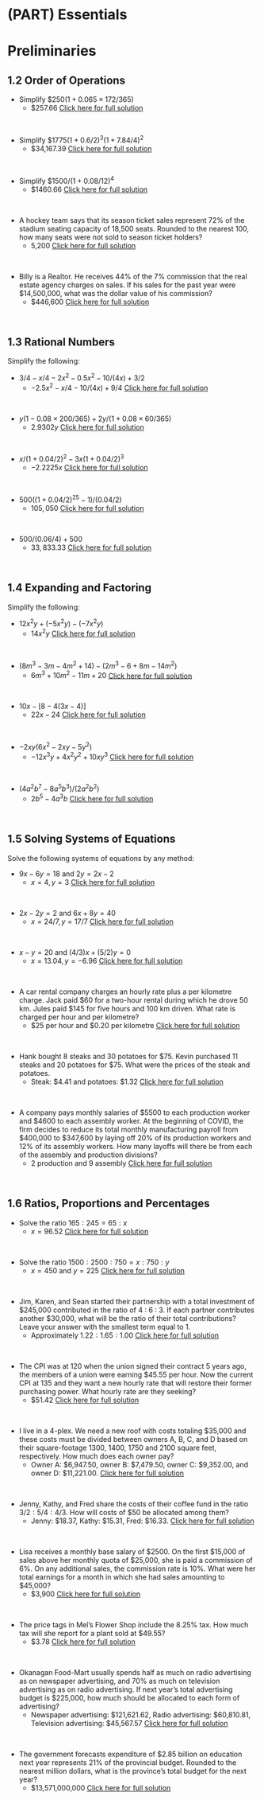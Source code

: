 #  (PART)  Essentials {-}

#  Preliminaries



##  1.2  Order of Operations {-}



*  Simplify  $\$250 ( 1 + 0.065 × 172/365)$
    *  $257.66  [Click here for full solution](https://www.youtube.com/watch?v=bpgDtSvmLt0)
<p>&nbsp;</p>
    
*  Simplify  $\$1775 ( 1 + 0.6/2)^3( 1 + 7.84/4)^2$
    *  $34,167.39  [Click here for full solution](https://www.youtube.com/watch?v=dPtWFsmhBI0)
<p>&nbsp;</p>  
    
*  Simplify  $\$1500/(1+ 0.08/12)^4$
    *  $1460.66  [Click here for full solution](https://www.youtube.com/watch?v=nAlCJJ7F3nQ)
<p>&nbsp;</p>  

*  A hockey team says that its season ticket sales represent 72% of
the stadium seating capacity of 18,500 seats. Rounded to the nearest 100,
how many seats were not sold to season ticket holders?
    *  5,200  [Click here for full solution](https://www.youtube.com/watch?v=r-YA7n_3RWY)
<p>&nbsp;</p>
    
*  Billy is a Realtor. He receives 44% of the 7% commission that the real estate
agency charges on sales. If his sales for the past year were $14,500,000, what was the dollar
value of his commission?
    *  \$446,600  [Click here for full solution](https://www.youtube.com/watch?v=qoo0mt3FgQ8)
<p>&nbsp;</p>



##  1.3  Rational Numbers {-}

Simplify the following:

*  $3/4 - x/4 - 2x^2 - 0.5 x^2 − 10/(4x) + 3/2$
    *  $-2.5x^2 - x/4 - 10/(4x)+ 9/4$  [Click here for full solution](https://www.youtube.com/watch?v=tIk7EkumoAw)
<p>&nbsp;</p>


*  $y(1 − 0.08 \times 200/365) + 2y/(1 + 0.08 \times 60/365)$
    *  $2.9302y$  [Click here for full solution](https://www.youtube.com/watch?v=u3EWjZLyUvU&t=5s)
<p>&nbsp;</p>


*  $x/(1 + 0.04/2)^2 − 3x (1 + 0.04/2)^3$
    *  $-2.2225x$  [Click here for full solution](https://www.youtube.com/watch?v=aev4KtTo99c)
<p>&nbsp;</p>


*  $500((1 + 0.04/2)^25 - 1)/(0.04/2)$
    * $105,050$  [Click here for full solution](https://www.youtube.com/watch?v=uTtT9hn4rmA&t=2s)
<p>&nbsp;</p>


*  $500/(0.06/4) + 500$
    *  $33,833.33$  [Click here for full solution](https://www.youtube.com/watch?v=FLYaSFsqH5A)
<p>&nbsp;</p>

##  1.4  Expanding and Factoring {-}

Simplify the following:  

*  $12x^2y + (−5x^2y) − (−7x^2y)$
    *  $14x^2y$   [Click here for full solution](https://www.youtube.com/watch?v=PMlvcOMKILc)
<p>&nbsp;</p> 
    
*  $(8m^3 − 3m − 4m^2 + 14) − (2m^3 − 6 + 8m − 14m^2)$
    *  $6m^3 + 10m^2 - 11m + 20$  [Click here for full solution](https://www.youtube.com/watch?v=poKHlgg34pU)
<p>&nbsp;</p>  
    
*  $10x− [8 − 4(3x − 4)]$
    *  $22x - 24$   [Click here for full solution](https://www.youtube.com/watch?v=LOTdpEzEVrk)
<p>&nbsp;</p>
    
*  $−2xy(6x^2 − 2xy − 5y^2)$
    *  $-12x^3y + 4x^2y^2 + 10xy^3$  [Click here for full solution](https://www.youtube.com/watch?v=QCpCmtvZrr8)
<p>&nbsp;</p>
    
*  $(4a^2b^7 - 8a^5b^3)/(2a^2b^2)$
    *  $2b^5 - 4a^3b$  [Click here for full solution](https://www.youtube.com/watch?v=Zb8b77JlH_o)
<p>&nbsp;</p>
    


##  1.5  Solving Systems of Equations {-}

Solve the following systems of equations by any method:

*  $9x-6y = 18$ and $2y = 2x - 2$
    *  $x = 4, y = 3$  [Click here for full solution](https://www.youtube.com/watch?v=OOgqVeiXDZQ&t=11s)
<p>&nbsp;</p>


*  $2x - 2y = 2$ and $6x + 8y = 40$
    *  $x = 24/7, y = 17/7$  [Click here for full solution](https://www.youtube.com/watch?v=FXnmALrqdoE&t=6s)
<p>&nbsp;</p>


*  $x - y = 20$ and $(4/3)x + (5/2)y = 0$
    *  $x = 13.04, y = -6.96$  [Click here for full solution](https://www.youtube.com/watch?v=Rrcd9LUWSk0&t=44s)
<p>&nbsp;</p>


*  A car rental company charges an hourly rate plus a per kilometre charge. Jack paid \$60 for a two-hour rental during which he drove 50 km. Jules paid \$145 for five hours and 100 km driven. What rate is charged per hour and per kilometre?
    *  \$25 per hour and \$0.20 per kilometre  [Click here for full solution](https://www.youtube.com/watch?v=cGv30YaK8-Y&t=15s)
<p>&nbsp;</p>


*  Hank bought 8 steaks and 30 potatoes for \$75. Kevin purchased 11 steaks and 20 potatoes for \$75. What were the prices of the steak and potatoes.
    *  Steak:  \$4.41 and potatoes: \$1.32   [Click here for full solution](https://www.youtube.com/watch?v=tw-oi36K4os)
<p>&nbsp;</p> 


*  A company pays monthly salaries of \$5500 to each production worker and \$4600 to each assembly worker. At the beginning of COVID, the firm decides to reduce its total monthly manufacturing payroll from \$400,000 to \$347,600 by laying off 20% of its production workers and 12% of its assembly workers. How many layoffs will there be from each of the assembly and production divisions?
    *  2 production and 9 assembly  [Click here for full solution](https://www.youtube.com/watch?v=X-FTiqnkV0E)
<p>&nbsp;</p>

##  1.6  Ratios, Proportions and Percentages {-}




*  Solve the ratio $165 : 245 = 65 : x$
    *  $x = 96.52$  [Click here for full solution](https://www.youtube.com/watch?v=-iqsQtiylrM)
<p>&nbsp;</p>  


*  Solve the ratio $1500: 2500 : 750 = x : 750 : y$
    *  $x = 450$ and $y = 225$  [Click here for full solution](https://www.youtube.com/watch?v=rAFOVVD1fYw&list=PLhMAuJ_imnt45PK6_DmcztZKZrtwNg8R7&index=2)
<p>&nbsp;</p>


*  Jim, Karen, and Sean started their partnership with a total investment of
\$245,000 contributed in the ratio of 4 : 6 : 3. If each partner contributes another \$30,000, what will be the ratio of their total contributions?  Leave your answer with the smallest term equal to 1.
    *  Approximately $1.22 : 1.65 : 1.00$  [Click here for full solution](https://www.youtube.com/watch?v=OLJEk7oBbO0&list=PLhMAuJ_imnt45PK6_DmcztZKZrtwNg8R7&index=3)
<p>&nbsp;</p>


*  The CPI was at 120 when the union signed their contract 5 years ago, the members of a union were earning $45.55 per hour. Now the current CPI at 135 and they want a new hourly rate that will restore their former purchasing power. What hourly rate are they seeking?
    *  $51.42   [Click here for full solution](https://www.youtube.com/watch?v=Pn6NUm0Falo&list=PLhMAuJ_imnt45PK6_DmcztZKZrtwNg8R7&index=4)
<p>&nbsp;</p>


*  I live in a 4-plex.  We need a new roof with costs totaling $35,000 and these costs must be divided between owners A, B, C, and D based on their square-footage 1300, 1400, 1750 and 2100 square feet, respectively.  How much does each owner pay?
    *  Owner A: \$6,947.50, owner B: \$7,479.50, owner C: \$9,352.00, and owner D:  \$11,221.00.    [Click here for full solution](https://www.youtube.com/watch?v=2fgmPIiv-kk&list=PLhMAuJ_imnt45PK6_DmcztZKZrtwNg8R7&index=5)
<p>&nbsp;</p>


*  Jenny, Kathy, and Fred share the costs of their coffee fund in the ratio $3/2 : 5/4 : 4/3$. How
will costs of $50 be allocated among them?
    *  Jenny: \$18.37, Kathy: \$15.31, Fred: \$16.33.    [Click here for full solution](https://www.youtube.com/watch?v=8rOt7sE9To8&list=PLhMAuJ_imnt45PK6_DmcztZKZrtwNg8R7&index=6)
<p>&nbsp;</p>


*  Lisa receives a monthly base salary of \$2500. On the first \$15,000 of sales above her monthly quota of \$25,000, she is paid a commission of 6%. On any additional sales, the commission rate is 10%. What were her total earnings for a month in which she had sales amounting to \$45,000?
    *  \$3,900    [Click here for full solution](https://www.youtube.com/watch?v=Vcs2qqbIzn8&list=PLhMAuJ_imnt45PK6_DmcztZKZrtwNg8R7&index=7)
<p>&nbsp;</p>


*  The price tags in Mel’s Flower Shop include the 8.25% tax. How much tax will she report for a plant sold at \$49.55?
    *  \$3.78    [Click here for full solution](https://www.youtube.com/watch?v=R27fdohO1A0&list=PLhMAuJ_imnt45PK6_DmcztZKZrtwNg8R7&index=8)
<p>&nbsp;</p>


*  Okanagan Food-Mart usually spends half as much on radio advertising as on newspaper advertising, and 70% as much on television advertising as on radio advertising. If next year’s total advertising budget is \$225,000, how much should be allocated to each form of advertising? 
    *  Newspaper advertising: \$121,621.62,  Radio advertising: \$60,810.81, Television advertising: \$45,567.57    [Click here for full solution](https://www.youtube.com/watch?v=aOCDt4cNzlY&list=PLhMAuJ_imnt45PK6_DmcztZKZrtwNg8R7&index=9)
<p>&nbsp;</p>


*  The government forecasts expenditure of $2.85 billion on education next year represents 21% of the provincial budget. Rounded to the nearest million dollars, what is the province’s total budget for the next year?
    *  \$13,571,000,000    [Click here for full solution](https://www.youtube.com/watch?v=OUcXu0UkvRQ&list=PLhMAuJ_imnt45PK6_DmcztZKZrtwNg8R7&index=10)
<p>&nbsp;</p>
